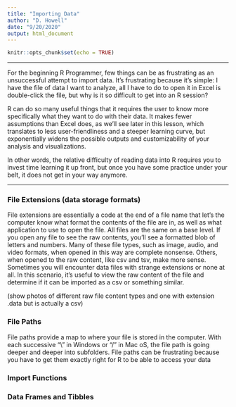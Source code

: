 ```yaml
---
title: "Importing Data"
author: "D. Howell"
date: "9/20/2020"
output: html_document
---
```


```r
knitr::opts_chunk$set(echo = TRUE)
```

***

For the beginning R Programmer, few things can be as frustrating as an unsuccessful attempt to import data. It's frustrating because it's simple: I have the file of data I want to analyze, all I have to do to open it in Excel is double-click the file, but why is it so difficult to get into an R session?

R can do so many useful things that it requires the user to know more specifically what they want to do with their data. It makes fewer assumptions than Excel does, as we'll see later in this lesson, which translates to less user-friendliness and a steeper learning curve, but exponentially widens the possible outputs and customizability of your analysis and visualizations. 

In other words, the relative difficulty of reading data into R requires you to invest time learning it up front, but once you have some practice under your belt, it does not get in your way anymore. 

***

### File Extensions (data storage formats)
File extensions are essentially a code at the end of a file name that let's the computer know what format the contents of the file are in, as well as what application to use to open the file. All files are the same on a base level. If you open any file to see the raw contents, you'll see a formatted blob of letters and numbers. Many of these file types, such as image, audio, and video formats, when opened in this way are complete nonsense. Others, when opened to the raw content, like csv and tsv, make more sense. Sometimes you will encounter data files with strange extensions or none at all. In this scenario, it's useful to view the raw content of the file and determine if it can be imported as a csv or something similar. 

(show photos of different raw file content types and one with extension .data but is actually a csv)

### File Paths
File paths provide a map to where your file is stored in the computer. With each successive "\\" in Windows or "/" in Mac oS, the file path is going deeper and deeper into subfolders. File paths can be frustrating because you have to get them exactly right for R to be able to access your data


### Import Functions


### Data Frames and Tibbles